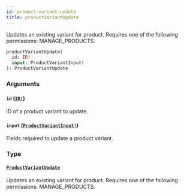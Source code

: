 ```yaml
---
id: product-variant-update
title: productVariantUpdate
---
```


Updates an existing variant for product. Requires one of the following permissions: MANAGE_PRODUCTS.

```graphql
productVariantUpdate(
  id: ID!
  input: ProductVariantInput!
): ProductVariantUpdate

```

### Arguments

#### `id` ([`ID!`](../../../developer/api-reference/scalars/id))

ID of a product variant to update.

#### `input` ([`ProductVariantInput!`](../../../developer/api-reference/inputs/product-variant-input))

Fields required to update a product variant.

### Type

#### [`ProductVariantUpdate`](../../../developer/api-reference/objects/product-variant-update)

Updates an existing variant for product. Requires one of the following permissions: MANAGE_PRODUCTS.
